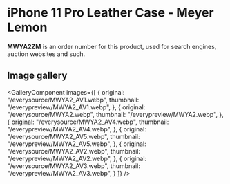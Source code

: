 
# iPhone 11 Pro Leather Case - Meyer Lemon

<Callout type='info' emoji='👉🏻'>**MWYA2ZM** is an order number for this product, used for search engines, auction websites and such.</Callout>

## Image gallery

<GalleryComponent
    images={[
      {
        original: "/everysource/MWYA2_AV1.webp",
        thumbnail: "/everypreview/MWYA2_AV1.webp",
      },
      {
        original: "/everysource/MWYA2.webp",
        thumbnail: "/everypreview/MWYA2.webp",
      },
      {
        original: "/everysource/MWYA2_AV4.webp",
        thumbnail: "/everypreview/MWYA2_AV4.webp",
      },
      {
        original: "/everysource/MWYA2_AV5.webp",
        thumbnail: "/everypreview/MWYA2_AV5.webp",
      },
      {
        original: "/everysource/MWYA2_AV2.webp",
        thumbnail: "/everypreview/MWYA2_AV2.webp",
      },
      {
        original: "/everysource/MWYA2_AV3.webp",
        thumbnail: "/everypreview/MWYA2_AV3.webp",
      }
    ]}
  />
